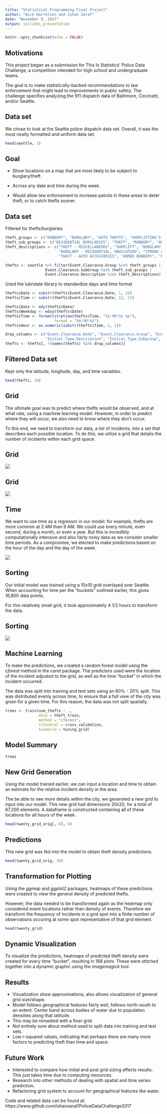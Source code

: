 ```yaml
---
title: "Statistical Programming Final Project"
author: "Nick Harrelson and Ishan Saraf"
date: "November 9, 2017"
output: ioslides_presentation
---
```


```r
knitr::opts_chunk$set(echo = FALSE)
```


## Motivations

This project began as a submission for This Is Statistics' Police Data Challenge, a competition intended for high school and undergraduate teams.

The goal is to make statistically-backed recommendations to law enforcement that might lead to improvements in public safety. The challenge specifies analyzing the 911 dispatch data of Baltimore, Cincinatti, and/or Seattle.

## Data set

We chose to look at the Seattle police dispatch data set. Overall, it was the most neatly formatted and uniform data set. 

```r
head(seattle, 1)
```

## Goal

- Show locations on a map that are most likely to be subject to burglary/theft. 
- Across any date and time during the week. 

- Would allow law enforcement to increase patrols in these areas to deter theft, or to catch thefts sooner.

## Data set

Filtered for thefts/burglaries
```r
theft_groups <- c("ROBBERY", "BURGLARY", "AUTO THEFTS", "SHOPLIFTING")
theft_sub_groups <- c("RESIDENTIAL BURGLARIES", "THEFT", "ROBBERY", "AUTO THEFTS")
theft_descriptions <- c("THEFT - MISCELLANEOUS", "SHOPLIFT", "BURGLARY - RESIDENTIAL, OCCUPIED", "THEFT - CAR PROWL",
                        "BURGLARY - RESIDENTIAL, UNOCCUPIED", "STRONG ARM ROBBERY", "BURGLARY - COMMERCIAL", "AUTO THEFT",
                        "THEFT - AUTO ACCESSORIES", "ARMED ROBBERY", "BURGLARY - UNOCCUPIED STRUCTURE ON RESIDENTIAL PROPERTY")
```
```r
thefts <- seattle %>% filter(Event.Clearance.Group %in% theft_groups |
                  Event.Clearance.SubGroup %in% theft_sub_groups |
                  Event.Clearance.Description %in% theft_descriptions)
```
Used the lubridate library to standardize days and time format
```r
thefts$Date <- substr(thefts$Event.Clearance.Date, 1, 10)
thefts$Time <- substr(thefts$Event.Clearance.Date, 12, 22)
```
```r
thefts$Date <- mdy(thefts$Date)
thefts$Weekday <- wday(thefts$Date)
thefts$Time <- format(strptime(thefts$Time, "%I:%M:%S %p"), 
                      format = "%H:%M:%S")
thefts$Hour <- as.numeric(substr(thefts$Time, 1, 2))
```
```r
drop_columns <- c("Event.Clearance.Date", "Event.Clearance.Group", "Event.Clearance.SubGroup", "Event.Clearance.Description",
                  "Initial.Type.Description", "Initial.Type.Subgroup", "Initial.Type.Group", "At.Scene.Time")
thefts <- thefts[, !(names(thefts) %in% drop_columns)]
```

## Filtered Data set
Kept only the latitude, longitude, day, and time variables.
```r
head(thefts, 10)
```

## Grid

The ultimate goal was to predict where thefts would be observed, and at what rate, using a machine learning model. However, in order to predict where they will occur, we also need to know where they don't occur.

To this end, we need to transform our data, a list of incidents, into a set that describes each possible location. To do this, we utilize a grid that details the number of incidents within each grid space.

## Grid
![](fig_1a.png)

## Grid
![](fig_1b.png)

## Time

We want to use time as a regressor in our model: for example, thefts are more common at 2 AM than 9 AM. We could use every minute, even second, during a month, or even a year. But this is incredibly computationally intensive and also fairly noisy data as we consider smaller time periods. As a compromise, we elected to make predictions based on the hour of the day and the day of the week.

![](Fig2.png)</center>

## Sorting

Our initial model was trained using a 10x10 grid overlayed over Seattle. When accounting for time per the "buckets" outlined earlier, this gives 16,800 data points. 

For this relatively small grid, it took approximately 4 1/2 hours to transform the data.

## Sorting
![](fig_3.png)

## Machine Learning

To make the predictions, we created a random forest model using the *cforest* method in the *caret* package. The predictors used were the location of the incident adjusted to the grid, as well as the time "bucket" in which the incident occurred.

The data was split into training and test sets using an 80% - 20% split. This was distributed evenly across time, to ensure that a full view of the city was given for a given time. For this reason, the data was not split spatially.

```r
trees <- train(num_thefts ~ .,
               data = theft_train,
               method = "cforest",
               trControl = cross_validation,
               tuneGrid = tuning_grid)
```

## Model Summary
```r
trees
```

## New Grid Generation

Using the model trained earlier, we can input a location and time to obtain an estimate for the relative incident density in the area.

The be able to see more details within the city, we generated a new grid to input into our model. This new grid had dimensions 20x20, for a total of 67,200 elements. A dataframe is constructed containing all of these locations for all hours of the week. 

```r
head(twenty_grid_orig[,-6], 6)
```

## Predictions

This new grid was fed into the model to obtain theft density predictions.
```r
head(twenty_grid_orig, 10)
```

## Transformation for Plotting

Using the *ggmap* and *ggplot2* packages, heatmaps of these predictions were created to view the general density of predicted thefts.

However, the data needed to be transformed again as the heatmap only considered event locations rather than density of events. Therefore we transform the frequency of incidents in a grid spot into a finite number of observations occuring at some spot representative of that grid element. 

```r
head(twenty_grid)
```

## Dynamic Visualization

To visualize the predictions, heatmaps of predicted theft density were created for every time "bucket", resulting in 168 plots. These were stitched together into a dynamic graphic using the *imagemagick* tool.

## Results

- Visualization show approximations, also allows visualization of general grid size/shape.
- Model follows geographical features fairly well, follows north-south to an extent. Center band across bodies of water due to population densities along that latitude. 
- This may be remedied with a finer grid.
- Not entirely sure about method used to split data into training and test sets.
- Low r-squared values, indicating that perhaps there are many more factors to predicting theft than time and space.

## Future Work

- Interested to compare how initial and post grid sizing affects results. This just takes time due to computing resources. 
- Research into other methods of dealing with spatial and time series prediction.
- Refactoring grid system to account for geographical features like water.

Code and related data can be found at: https://www.github.com/ishansaraf/PoliceDataChallenge2017